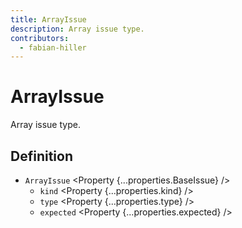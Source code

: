 ```yaml
---
title: ArrayIssue
description: Array issue type.
contributors:
  - fabian-hiller
---
```



# ArrayIssue

Array issue type.

## Definition

- `ArrayIssue` <Property {...properties.BaseIssue} />
  - `kind` <Property {...properties.kind} />
  - `type` <Property {...properties.type} />
  - `expected` <Property {...properties.expected} />
